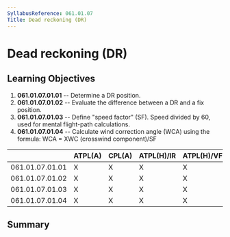 ```yaml
---
SyllabusReference: 061.01.07
Title: Dead reckoning (DR)
---
```


# Dead reckoning (DR)

## Learning Objectives

1.  **061.01.07.01.01** -- Determine a DR position.
2.  **061.01.07.01.02** -- Evaluate the difference between a DR and a fix
    position.
3.  **061.01.07.01.03** -- Define "speed factor" (SF). Speed divided by 60, used
    for mental flight-path calculations.
4.  **061.01.07.01.04** -- Calculate wind correction angle (WCA) using the
    formula: WCA = XWC (crosswind component)/SF

|                 | ATPL(A) | CPL(A) | ATPL(H)/IR | ATPL(H)/VFR | CPL(H) | IR  | CBIR(A) |
| --------------- | ------- | ------ | ---------- | ----------- | ------ | --- | ------- |
| 061.01.07.01.01 | X       | X      | X          | X           | X      |     |         |
| 061.01.07.01.02 | X       | X      | X          | X           | X      |     |         |
| 061.01.07.01.03 | X       | X      | X          | X           | X      |     |         |
| 061.01.07.01.04 | X       | X      | X          | X           | X      |     |         |

## Summary
